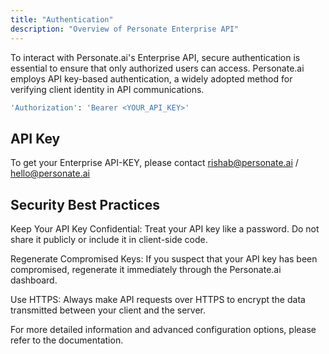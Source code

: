```yaml
---
title: "Authentication"
description: "Overview of Personate Enterprise API"
---
```


To interact with Personate.ai's Enterprise API, secure authentication is essential to ensure that only authorized users can access. Personate.ai employs API key-based authentication, a widely adopted method for verifying client identity in API communications.

```bash
'Authorization': 'Bearer <YOUR_API_KEY>'
```

## API Key

To get your Enterprise API-KEY, please contact rishab@personate.ai / hello@personate.ai

## Security Best Practices

Keep Your API Key Confidential: Treat your API key like a password. Do not share it publicly or include it in client-side code.

Regenerate Compromised Keys: If you suspect that your API key has been compromised, regenerate it immediately through the Personate.ai dashboard.

Use HTTPS: Always make API requests over HTTPS to encrypt the data transmitted between your client and the server.

For more detailed information and advanced configuration options, please refer to the documentation.